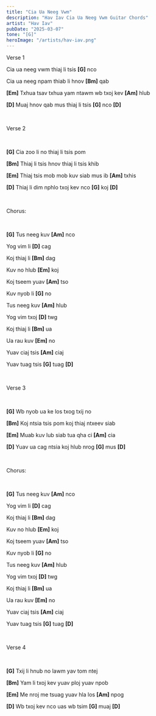 ```yaml
---
title: "Cia Ua Neeg Vwm"
description: "Hav Iav Cia Ua Neeg Vwm Guitar Chords"
artist: "Hav Iav"
pubDate: "2025-03-07"
tone: "[G]"
heroImage: "/artists/hav-iav.png"
---
```


Verse 1

Cia ua neeg vwm thiaj li tsis <b>[G]</b> nco

Cia ua neeg npam thiab li hnov <b>[Bm]</b> qab

<b>[Em]</b> Txhua tsav txhua yam ntawm wb txoj kev <b>[Am]</b> hlub

<b>[D]</b> Muaj hnov qab mus thiaj li tsis <b>[G]</b> nco <b>[D]</b>

<br />

Verse 2

<br />

<b>[G]</b> Cia zoo li no thiaj li tsis pom

<b>[Bm]</b> Thiaj li tsis hnov thiaj li tsis khib

<b>[Em]</b> Thiaj tsis mob mob kuv siab mus ib <b>[Am]</b> txhis

<b>[D]</b> Thiaj li dim nphlo txoj kev nco <b>[G]</b> koj <b>[D]</b>

<br />

Chorus:

<br />

<b>[G]</b> Tus neeg kuv <b>[Am]</b> nco

Yog vim li <b>[D]</b> cag

Koj thiaj li <b>[Bm]</b> dag

Kuv no hlub <b>[Em]</b> koj

Koj tseem yuav <b>[Am]</b> tso

Kuv nyob li <b>[G]</b> no

Tus neeg kuv <b>[Am]</b> hlub

Yog vim txoj <b>[D]</b> twg

Koj thiaj li <b>[Bm]</b> ua

Ua rau kuv <b>[Em]</b> no

Yuav ciaj tsis <b>[Am]</b> ciaj

Yuav tuag tsis <b>[G]</b> tuag <b>[D]</b>

<br />

Verse 3

<br />

<b>[G]</b> Wb nyob ua ke los txog txij no

<b>[Bm]</b> Koj ntsia tsis pom koj thiaj ntxeev siab

<b>[Em]</b> Muab kuv lub siab tua qha ci <b>[Am]</b> cia

<b>[D]</b> Yuav ua cag ntsia koj hlub nrog <b>[G]</b> mus <b>[D]</b>

<br />

Chorus:

<br />

<b>[G]</b> Tus neeg kuv <b>[Am]</b> nco

Yog vim li <b>[D]</b> cag

Koj thiaj li <b>[Bm]</b> dag

Kuv no hlub <b>[Em]</b> koj

Koj tseem yuav <b>[Am]</b> tso

Kuv nyob li <b>[G]</b> no

Tus neeg kuv <b>[Am]</b> hlub

Yog vim txoj <b>[D]</b> twg

Koj thiaj li <b>[Bm]</b> ua

Ua rau kuv <b>[Em]</b> no

Yuav ciaj tsis <b>[Am]</b> ciaj

Yuav tuag tsis <b>[G]</b> tuag <b>[D]</b>

<br />

Verse 4

<br />

<b>[G]</b> Txij li hnub no lawm yav tom ntej

<b>[Bm]</b> Yam li txoj kev yuav ploj yuav npob

<b>[Em]</b> Me nroj me tsuag yuav hla los <b>[Am]</b> npog

<b>[D]</b> Wb txoj kev nco uas wb tsim <b>[G]</b> muaj <b>[D]</b>
